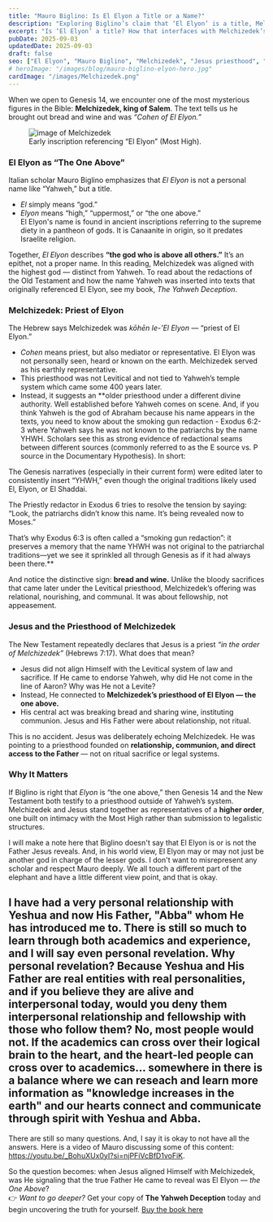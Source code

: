 ```yaml
---
title: "Mauro Biglino: Is El Elyon a Title or a Name?"
description: "Exploring Biglino’s claim that ‘El Elyon’ is a title, Melchizedek as priest of El Elyon, and Jesus’ link to the Melchizedek priesthood."
excerpt: "Is ‘El Elyon’ a title? How that interfaces with Melchizedek’s bread-and-wine priesthood Jesus embraces."
pubDate: 2025-09-03
updatedDate: 2025-09-03
draft: false
seo: ["El Elyon", "Mauro Biglino", "Melchizedek", "Jesus priesthood", "Divine Council"]
# heroImage: "/images/blog/mauro-biglino-elyon-hero.jpg"
cardImage: "/images/Melchizedek.png"
---
```




When we open to Genesis 14, we encounter one of the most mysterious figures in the Bible: **Melchizedek, king of Salem**. The text tells us he brought out bread and wine and was *“Cohen of El Elyon.”*
<figure>
  <img class="is-narrow" src="/images/Melchizedek.png" alt="image of Melchizedek" />
  <figcaption>Early inscription referencing “El Elyon” (Most High).</figcaption>
</figure>

### El Elyon as “The One Above”
Italian scholar Mauro Biglino emphasizes that *El Elyon* is not a personal name like “Yahweh,” but a title.  
- *El* simply means “god.”  
- *Elyon* means “high,” “uppermost,” or “the one above.”  
El Elyon's name is found in ancient inscriptions referring to the supreme diety in a pantheon of gods. It is Canaanite in origin, so it predates Israelite religion.

Together, *El Elyon* describes **“the god who is above all others.”** It’s an epithet, not a proper name. In this reading, Melchizedek was aligned with the highest god — distinct from Yahweh.
To read about the redactions of the Old Testament and how the name Yahweh was inserted into texts that originally referenced El Elyon, see my book, *The Yahweh Deception*.

### Melchizedek: Priest of Elyon
The Hebrew says Melchizedek was *kōhēn le-’El Elyon* — “priest of El Elyon.”  
- *Cohen* means priest, but also mediator or representative.  El Elyon was not personally seen, heard or known on the earth. Melchizedek served as his earthly representative.
- This priesthood was not Levitical and not tied to Yahweh’s temple system which came some 400 years later.  
- Instead, it suggests an **older priesthood under a different divine authority. Well established before Yahweh comes on scene.
And, if you think Yahweh is the god of Abraham because his name appears in the texts, you need to know about the smoking gun redaction - Exodus 6:2-3 where Yahweh says he was not known to the patriarchs by the name YHWH. Scholars see this as strong evidence of redactional seams between different sources (commonly referred to as the E source vs. P source in the Documentary Hypothesis). In short:

The Genesis narratives (especially in their current form) were edited later to consistently insert “YHWH,” even though the original traditions likely used El, Elyon, or El Shaddai.

The Priestly redactor in Exodus 6 tries to resolve the tension by saying: “Look, the patriarchs didn’t know this name. It’s being revealed now to Moses.”

That’s why Exodus 6:3 is often called a “smoking gun redaction”: it preserves a memory that the name YHWH was not original to the patriarchal traditions—yet we see it sprinkled all through Genesis as if it had always been there.**

And notice the distinctive sign: **bread and wine.** Unlike the bloody sacrifices that came later under the Levitical priesthood, Melchizedek’s offering was relational, nourishing, and communal. It was about fellowship, not appeasement. 

### Jesus and the Priesthood of Melchizedek
The New Testament repeatedly declares that Jesus is a priest *“in the order of Melchizedek”* (Hebrews 7:17). What does that mean?  

- Jesus did not align Himself with the Levitical system of law and sacrifice.  If He came to endorse Yahweh, why did He not come in the line of Aaron? Why was He not a Levite?
- Instead, He connected to **Melchizedek’s priesthood of El Elyon — the one above.**  
- His central act was breaking bread and sharing wine, instituting communion.  Jesus and His Father were about relationship, not ritual.

This is no accident. Jesus was deliberately echoing Melchizedek. He was pointing to a priesthood founded on **relationship, communion, and direct access to the Father** — not on ritual sacrifice or legal systems.  

### Why It Matters
If Biglino is right that *Elyon* is “the one above,” then Genesis 14 and the New Testament both testify to a priesthood outside of Yahweh’s system. Melchizedek and Jesus stand together as representatives of a **higher order**, one built on intimacy with the Most High rather than submission to legalistic structures.

I will make a note here that Biglino doesn't say that El Elyon is or is not the Father Jesus reveals. And, in his world view, El Elyon may or may not just be another god in charge of the lesser gods. I don't want to misrepresent any scholar and respect Mauro deeply. We all touch a different part of the elephant and have a little different view point, and that is okay.

I have had a very personal relationship with Yeshua and now His Father, "Abba" whom He has introduced me to. There is still so much to learn through both academics and experience, and I will say even personal revelation. Why personal revelation? Because Yeshua and His Father are real entities with real personalities, and if you believe they are alive and interpersonal today, would you deny them interpersonal relationship and fellowship with those who follow them? No, most people would not. If the academics can cross over their logical brain to the heart, and the heart-led people can cross over to academics... somewhere in there is a balance where we can reseach and learn more information as "knowledge increases in the earth" and our hearts connect and communicate through spirit with Yeshua and Abba.
---
There are still so many questions. And, I say it is okay to not have all the answers. Here is a video of Mauro discussing some of this content: https://youtu.be/_BohuXUx0yI?si=njPFiVcBfD1voFiK. 

So the question becomes: when Jesus aligned Himself with Melchizedek, was He signaling that the true Father He came to reveal was El Elyon — *the One Above*?  
👉 *Want to go deeper?* Get your copy of **The Yahweh Deception** today and begin uncovering the truth for yourself. [Buy the book here](#)
